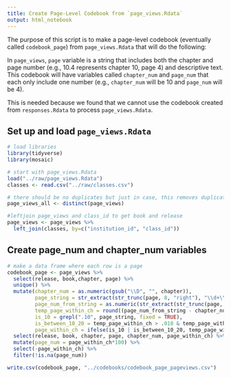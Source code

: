 ```yaml
---
title: Create Page-Level Codebook from `page_views.Rdata`
output: html_notebook
---
```


The purpose of this script is to make a page-level codebook (eventually called `codebook_page`) from `page_views.Rdata` that will do the following: 

In `page_views`, `page` variable is a string that includes both the chapter and page number (e.g., 10.4 represents chapter 10, page 4) and descriptive text. This codebook will have variables called `chapter_num` and `page_num` that each only include one number (e.g., `chapter_num` will be 10 and `page_num` will be 4).

This is needed because we found that we cannot use the codebook created from `responses.Rdata` to process `page_views.Rdata`.

## Set up and load `page_views.Rdata`

```r
# load libraries
library(tidyverse)
library(mosaic)

# start with page_views.Rdata
load("../raw/page_views.Rdata")
classes <- read.csv("../raw/classes.csv")

# there should be no duplicates but just in case, this removes duplicate rows
page_views_all <- distinct(page_views)
```


```r
#leftjoin page_views and class_id to get book and release
page_views <- page_views %>%
  left_join(classes, by=c("institution_id", "class_id"))
```

## Create page_num and chapter_num variables

```r
# make a data frame where each row is a page
codebook_page <- page_views %>%
  select(release, book,chapter, page) %>%
  unique() %>%
  mutate(chapter_num = as.numeric(gsub("\\D", "", chapter)),
         page_string = str_extract(str_trunc(page, 8, "right"), "\\d+\\.*\\d*"),
         page_num_from_string = as.numeric(str_extract(str_trunc(page, 8, "right"), "\\d+\\.*\\d*")),
         temp_page_within_ch = round((page_num_from_string - chapter_num)/10,3),
         is_10 = grepl(".10", page_string, fixed = TRUE),
         is_between_10_20 = temp_page_within_ch > .010 & temp_page_within_ch < .019,
         page_within_ch = ifelse(is_10 | is_between_10_20, temp_page_within_ch*10, temp_page_within_ch)) %>%
  select(release, book, chapter, page, chapter_num, page_within_ch) %>% 
  mutate(page_num = page_within_ch*100) %>%
  select(-page_within_ch) %>%
  filter(!is.na(page_num))

```

```r
write.csv(codebook_page, "../codebooks/codebook_page_pageviews.csv")
```
